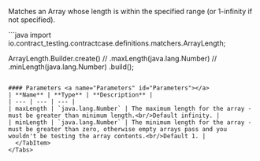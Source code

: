 

Matches an Array whose length is within the specified range (or 1-infinity if not specified).

<Tabs groupId="language">
  <TabItem value="java" label="Java">
```java
import io.contract_testing.contractcase.definitions.matchers.ArrayLength;

ArrayLength.Builder.create()
//  .maxLength(java.lang.Number)
//  .minLength(java.lang.Number)
    .build();
```

#### Parameters <a name="Parameters" id="Parameters"></a>
| **Name** | **Type** | **Description** |
| --- | --- | --- |
| maxLength | `java.lang.Number` | The maximum length for the array - must be greater than minimum length.<br/>Default infinity. |
| minLength | `java.lang.Number` | The minimum length for the array - must be greater than zero, otherwise empty arrays pass and you wouldn't be testing the array contents.<br/>Default 1. |
  </TabItem>
</Tabs>
